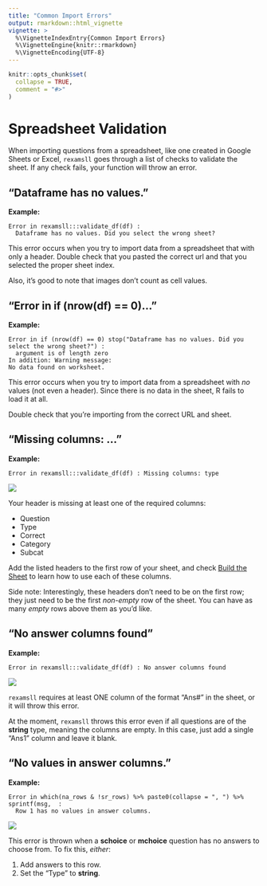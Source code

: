 ```yaml
---
title: "Common Import Errors"
output: rmarkdown::html_vignette
vignette: >
  %\VignetteIndexEntry{Common Import Errors}
  %\VignetteEngine{knitr::rmarkdown}
  %\VignetteEncoding{UTF-8}
---
```


```r
knitr::opts_chunk$set(
  collapse = TRUE,
  comment = "#>"
)
```

# Spreadsheet Validation

When importing questions from a spreadsheet, like one created in Google Sheets
or Excel, `rexamsll` goes through a list of checks to validate the sheet. If
any check fails, your function will throw an error.

## "Dataframe has no values."

**Example:**

```
Error in rexamsll:::validate_df(df) : 
  Dataframe has no values. Did you select the wrong sheet?
```

This error occurs when you try to import data from a spreadsheet that with only
a header. Double check that you pasted the correct url and that you selected
the proper sheet index.

Also, it's good to note that images don't count as cell values.

## "Error in if (nrow(df) == 0)..."

**Example:**

```
Error in if (nrow(df) == 0) stop("Dataframe has no values. Did you select the wrong sheet?") : 
  argument is of length zero
In addition: Warning message:
No data found on worksheet.
```

This error occurs when you try to import data from a spreadsheet with *no*
values (not even a header). Since there is no data in the sheet, R fails to
load it at all.

Double check that you're importing from the correct URL and sheet.

## "Missing columns: ..."

**Example:**

```
Error in rexamsll:::validate_df(df) : Missing columns: type
```

![](img/app_missing_col_00.png)

Your header is missing at least one of the required columns:

* Question
* Type
* Correct
* Category
* Subcat

Add the listed headers to the first row of your sheet, and check
[Build the Sheet](#section2_1) to learn how to use each of these columns.

Side note: Interestingly, these headers don't need to be on the first row;
they just need to be the first *non-empty* row of the sheet. You can have
as many *empty* rows above them as you'd like.

## "No answer columns found"

**Example:**

```
Error in rexamsll:::validate_df(df) : No answer columns found
```

![](img/app_no_ans_col_found_00.png)

`rexamsll` requires at least ONE column of the format "Ans#" in the sheet, or
it will throw this error.

At the moment, `rexamsll` throws this error even if all questions are of the
**string** type, meaning the columns are empty. In this case, just add a single
"Ans1" column and leave it blank.

## "No values in answer columns."

**Example:**

```
Error in which(na_rows & !sr_rows) %>% paste0(collapse = ", ") %>% sprintf(msg,  : 
  Row 1 has no values in answer columns.
```

![](img/app_no_ans_vals_00.png)

This error is thrown when a **schoice** or **mchoice** question has no
answers to choose from. To fix this, *either*:

1. Add answers to this row.
2. Set the "Type" to **string**.
